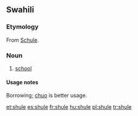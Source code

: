 ==Swahili==

===Etymology===
From {{etyl|de}} [[Schule]].

===Noun===
{{sw-noun}}

# [[school]]

====Usage notes====

Borrowing; [[chuo]] is better usage.

[[et:shule]]
[[es:shule]]
[[fr:shule]]
[[hu:shule]]
[[pl:shule]]
[[tr:shule]]
